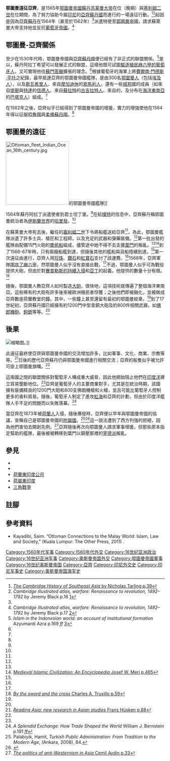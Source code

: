 {{noteTA
|T=zh-hans:奥斯曼远征亚齐;zh-tw:鄂圖曼遠征亞齊;zh-hk:鄂圖曼遠征亞齊;
|1=zh-hans:奥斯曼;zh-tw:鄂圖曼;zh-hk:鄂圖曼;
|2=zh-hans:索马里人;zh-tw=索馬利人;zh-hk=索馬里人;
|G1=Country
}}
{{Campaignbox 葡萄牙-土耳其戰爭}}
'''鄂圖曼遠征亞齊'''，是1565年[[鄂圖曼帝國蘇丹|鄂圖曼帝國蘇丹]][[苏莱曼一世_(奥斯曼帝国)|苏莱曼大帝]]在位（晚期）與[[塞利姆二世|塞利姆二世]]在位期間，為了努力協助今屬[[印尼|印尼]]的[[亞齊蘇丹國|亞齊蘇丹國]]而進行的一場遠征行動。<ref name="Cambridge">[https://books.google.com/books?id=jtsMLNmMzbkC&pg=PA39 ''The Cambridge History of Southeast Asia'' by Nicholas Tarling p.39]</ref><ref>''Cambridge illustrated atlas, warfare: Renaissance to revolution, 1492–1792'' by Jeremy Black p.16 [https://books.google.com/books?id=neUKEvaYPZYC&pg=PA16]</ref>起因是因為[[亞齊蘇丹|亞齊蘇丹]]{{le|阿拉丁·阿卡哈爾|}}在1564年（甚至於1562年）<ref name="Azra"/>派遣特使至[[鄂圖曼帝國|鄂圖曼帝國]]，請求蘇萊曼大帝支持他並反抗[[葡萄牙帝國|葡萄牙帝國]]。<ref>''Cambridge illustrated atlas, warfare: Renaissance to revolution, 1492–1792'' by Jeremy Black p.17 [https://books.google.com/books?id=neUKEvaYPZYC&pg=PA17]</ref>

== 鄂圖曼-亞齊關係 ==

至少在1530年代時，鄂圖曼帝國與[[亞齊蘇丹國|亞齊蘇丹國]]便已經有了非正式的聯盟關係。<ref name="Azra">''Islam in the Indonesian world: an account of institutional formation'' Azyumardi Azra p.169 ''ff'' [https://books.google.com/books?id=ePSkf-DHu5YC&pg=PA169]</ref>是以，蘇丹阿拉丁希望可以發展正式的聯盟，這樣他既可試圖[[葡屬馬六甲|驅逐殖民麻六甲的葡萄牙人]]，又可實現他往[[蘇門答臘|蘇門答臘]]擴張的理念。<ref name="Azra"/>根據葡萄牙的海軍上將[[費爾南·門德斯·平托|費爾南·門德斯·平托]]之紀錄，最早抵達亞齊的鄂圖曼帝國艦隊，是由300名[[鄂圖曼人|鄂圖曼人]]（包括[[埃及人|埃及人]]），以及[[斯瓦希里人|斯瓦希里人]]、來自[[摩加迪休|摩加迪休]]的[[索馬里人|索馬利人]]，還有一些[[城邦|城邦]]國的成員（如來自[[提䫻|提䫻]]與[[特達市|特達]]的[[信德族|信德人]]、來自[[蘇拉特|蘇拉特]]的[[古吉拉特人|古吉拉特人]]、來自{{le|詹吉拉邦|Janjira State|詹吉拉蘇丹國}}的{{le|馬拉巴爾人|Malbars}}，及分布在[[海洋東南亞|海洋東南亞]]的[[巴塔克人|巴塔克人]]）組成。<ref name="Azra"/>

在1562年之後，亞齊似乎已經得到了鄂圖曼帝國的增援，實力的增強使他在1564年得以征服[[啞魯|啞魯國]]與[[柔佛蘇丹國|柔佛蘇丹國]]。<ref name="Azra"/>

== 鄂圖曼的遠征 ==

[[File:Ottoman_fleet_Indian_Ocean_16th_century.jpg|200px]]的鄂圖曼帝國艦隊]]

1564年蘇丹阿拉丁派遣使者到君士坦丁堡。<ref name="Azra"/>在給[[樸特|樸特]]的信息中，亞齊蘇丹稱鄂圖曼統治者為[[伊斯蘭世界|伊斯蘭世界]]的[[哈里發|哈里發]]。<ref name="Azra"/>

在蘇萊曼大帝死去後，繼任的[[塞利姆二世|塞利姆二世]]下令將船艦送給亞齊<ref name="Azra"/>，為此，鄂圖曼艦隊派遣了許多士兵、槍匠和工程師，以及充足的武器和彈藥裝備。<ref name="Cambridge"/>第一批出發的艦隊由配備15門火砲的[[槳帆船|槳帆船]]組成，儘管途中她不得不去支援[[葉門|葉門]]的叛亂。<ref name="Azra"/><ref>[https://books.google.com/books?id=H-k9oc9xsuAC&pg=PA465 ''Medieval Islamic Civilization: An Encyclopedia'' Josef W. Meri p.465]</ref>到了1566-67年時，只有兩艘船艦到達，但隨後其他的艦船與貨船陸續到達。<ref name="Cambridge"/>第一次遠征由{{le|庫爾托奧盧·赫齊爾·雷斯|Kurtoğlu Hızır Reis}}進行，亞齊人用[[珍珠|珍珠]]、[[鑽石|鑽石]]和[[紅寶石|紅寶石]]支付了該運費。<ref name="Bernstein"/>1568年，亞齊軍隊[[馬六甲圍城戰_(1568)|圍攻了麻六甲]]，然鄂圖曼人似乎沒有直接此戰，<ref name="Azra"/>不過，鄂圖曼人似乎可為戰役提供大砲，但由於對[[第四次鄂圖曼威尼斯戰爭|賽普勒斯的持續入侵]]和[[亞丁|亞丁]]的起義，他提供的數量十分有限。<ref name="Truxillo">[https://books.google.com/books?id=vAIUk2xHTRcC&pg=PA59 ''By the sword and the cross'' Charles A. Truxillo p.59]</ref>

隨後，鄂圖曼人教亞齊人如何製造[[加農砲|大砲]]，很快地，這項技術就傳遍了整個海洋東南亞。這些稀有的大砲有許多後來被歐洲殖民者俘獲；之後他們即被融化，並被做成亞齊數座荷蘭教堂的鐘。其中，一些鐘上甚至還留有最初的鄂圖曼紋章。<ref name="Cambridge"/>到了17世紀初，亞齊蘇丹國已經擁有約1200門中型青銅大砲及約800件相關武器，如[[佛郎機砲|佛郎機砲]]、[[鉤銃|鉤銃]]等等。<ref name="Cambridge"/>

== 後果 ==

[[File:Ottoman_and_Acehnese_guns_after_the_Dutch_conquest_of_Aceh_in_1874_Illustrated_London_News.jpg|缩略图]]。]]

此遠征最終使亞齊與鄂圖曼帝國的交流增加許多，比如軍事、文化、商業、宗教等等。<ref>[https://books.google.com/books?id=C-PTr5Q8MoIC&pg=PA88 ''Reading Asia: new research in Asian studies'' Frans Hüsken p.88]</ref>日後的歷代亞齊蘇丹仍與鄂圖曼帝國進行相關交流；亞齊的船隻似乎被允許可掛上鄂圖曼旗幟。<ref name="Azra"/>

這兩國之間的聯盟關係對葡萄牙人構成重大威脅，因此他開始阻止他們在[[印度洋|印度洋]]建立貿易壟斷地位。<ref name="Bernstein"/>亞齊是葡萄牙人的主要商業對手，尤其是在{{le|伊斯干達·穆達|Iskandar Muda}}統治時期，該國擁有裝備精良的1200門大砲和800支佛朗機槍和火槍，並且可能比葡萄牙人控制更多的香料貿易。隨後，葡萄牙人制定了進攻[[紅海|紅海]]和亞齊的計劃，但由於印度洋艦隊人手不足的問題而以失敗落幕。<ref name="Bernstein">''A Splendid Exchange: How Trade Shaped the World'' William J. Bernstein p.191 [https://books.google.com/books?id=ePiReZWp0NwC&pg=PA191 ''ff'']</ref>

當亞齊在1873年被[[荷蘭王國|荷蘭人]]入侵，隨後爆發{{le|亞齊戰爭（1873年–1904年）|Aceh War|亞齊戰爭}}時，亞齊便以早年與鄂圖曼帝國的協議，宣稱自己是鄂圖曼帝國的[[鄂圖曼帝國的附屬國|附屬國]]。<ref>Palabiyik, Hamit, ''Turkish Public Administration: From Tradition to the Modern Age'', (Ankara, 2008), 84.</ref><ref>{{cite book |url=http://www.ari.nus.edu.sg/docs/Aceh-project/full-papers/aceh_fp_ismailhakkigoksoy.pdf |archive-url=https://wayback.archive-it.org/all/20080119135247/http://www.ari.nus.edu.sg/docs/Aceh-project/full-papers/aceh_fp_ismailhakkigoksoy.pdf |url-status=dead |archive-date=2008-01-19 |author=Ismail Hakki Goksoy |title=''Ottoman-Aceh Relations According to the Turkish Sources'' |access-date=2018-04-13 }}</ref>這一說法遭到了西方列強的拒絕，因為他們害怕去開創先例。<ref>[https://books.google.com/books?id=3CrHCVJVEuUC&pg=RA1-PA33 ''The politics of anti-Westernism in Asia'' Cemil Aydin p.33]</ref>亞齊隨後再次向鄂圖曼人請求軍事增援，但那些原本指定幫助的艦隊，最後被被轉移到葉門以鎮壓那裡的[[宰德派|宰德派]]叛亂。

== 參見 ==

{{Portal|土耳其|東南亞}}
* {{le|鄂圖曼帝國征服、圍攻和登陸列表|List of Ottoman conquests, sieges and landings}}
* {{le|鄂圖曼海軍在印度洋的遠征|Ottoman naval expeditions in the Indian Ocean}}
* [[荷蘭東印度公司|荷蘭東印度公司]]
* [[荷屬東印度|荷屬東印度]]
* [[三角戰爭|三角戰爭]]

== 註腳 ==

{{reflist}}

== 參考資料 ==

* Kayadibi, Saim. “Ottoman Connections to the Malay World: Islam, Law and Society,” (Kuala Lumpur: The Other Press, 2011)   {{ISBN|978-983-9541-77-9}}.


{{印度尼西亞伊斯蘭教}}
[[Category:1560年代军事|Category:1560年代军事]]
[[Category:1560年代外交|Category:1560年代外交]]
[[Category:16世纪亚洲政治|Category:16世纪亚洲政治]]
[[Category:16世纪亚洲军事|Category:16世纪亚洲军事]]
[[Category:奥斯曼帝国外交|Category:奥斯曼帝国外交]]
[[Category:鄂圖曼帝國軍事|Category:鄂圖曼帝國軍事]]
[[Category:16世纪奥斯曼帝国|Category:16世纪奥斯曼帝国]]
[[Category:亞齊|Category:亞齊]]
[[Category:印尼外交史|Category:印尼外交史]]
[[Category:印尼军事史|Category:印尼军事史]]
[[Category:奥斯曼帝国海军史|Category:奥斯曼帝国海军史]]